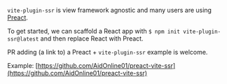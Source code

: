 `vite-plugin-ssr` is view framework agnostic and many users are using [Preact](https://preactjs.com/).

To get started, we can scaffold a React app with `$ npm init vite-plugin-ssr@latest` and then replace React with Preact.

PR adding (a link to) a Preact + `vite-plugin-ssr` example is welcome.

Example:
[https://github.com/AidOnline01/preact-vite-ssr](https://github.com/AidOnline01/preact-vite-ssr)
